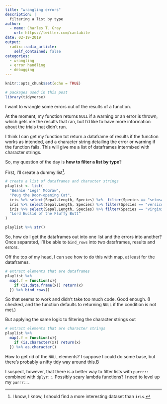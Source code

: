 ```yaml
---
title: "wrangling errors"
description: |
  filtering a list by type
author:
  - name: Charles T. Gray
    url: https://twitter.com/cantabile
date: 02-19-2019
output:
  radix::radix_article:
    self_contained: false
categories:
  - wrangling
  - error handling
  - debugging
---
```


```r
knitr::opts_chunk$set(echo = TRUE)
```


```r
# packages used in this post
library(tidyverse)
```

I want to wrangle some errors out of the results of a function. 

At the moment, my function returns `NULL` if a warning or an error is thrown, which gets me the results that ran, but I'd like to have more information about the trials that didn't run. 

I think I can get my function tot return a dataframe of results if the function works as intended, and a character string detailing the error or warning if the function fails. This will give me a list of dataframes intermixed with character strings. 

So, my question of the day is **how to filter a list by type**?

First, I'll create a dummy list[^1].

```r
# create a list of dataframes and character strings
playlist <- list(
  "Beanie 'Legs' McGraw",
  "Peug the Door-opening Cat",
  iris %>% select(Sepal.Length, Species) %>%  filter(Species == "setosa") %>% head(),
  iris %>% select(Sepal.Length, Species) %>% filter(Species == "versicolor") %>% head(),
  iris %>% select(Sepal.Length, Species) %>% filter(Species == "virginica") %>% head(),
  "Lord Euclid of the Fluffy Butt"
)

playlist %>% str()
```

So, how do I get the dataframes out into one list and the errors into another? Once separated, I'll be able to `bind_rows` into two dataframes, results and  errors. 

Off the top of my head, I can see how to do this with map, at least for the dataframes.

```r

# extract elements that are dataframes
playlist %>% 
  map(.f = function(x){
    if (is.data.frame(x)) return(x)
  }) %>% bind_rows()

```

So that seems to work and didn't take too much code. Good enough. (I checked, and the function defaults to returning `NULL` if the condition is not met.)

But applying the same logic to filtering the character strings out  

```r
# extract elements that are character strings
playlist %>% 
  map(.f = function(x){
    if (is.character(x)) return(x) 
  }) %>% as.character()

```

How to get rid of the `NULL` elements? I suppose I could do some base, but there's probably a nifty tidy way around this.B

I suspect, however, that there is a better way to filter lists with `purrr::` combined with `dplyr::`. Possibly scary lambda functions? I need to level up my `purrr::`. 

[^1]: I know, I know, I should find a more interesting  dataset than `iris`. 

